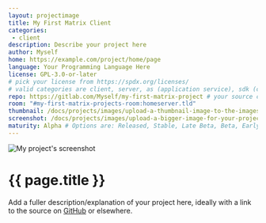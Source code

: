 ```yaml
---
layout: projectimage
title: My First Matrix Client
categories:
 - client
description: Describe your project here
author: Myself
home: https://example.com/project/home/page
language: Your Programming Language Here
license: GPL-3.0-or-later
# pick your license from https://spdx.org/licenses/
# valid categories are client, server, as (application service), sdk (client sdk), bot, and other
repo: https://gitlab.com/Myself/my-first-matrix-project # your source code repository
room: "#my-first-matrix-projects-room:homeserver.tld"
thumbnail: /docs/projects/images/upload-a-thumbnail-image-to-the-images-subfolder.png
screenshot: /docs/projects/images/upload-a-bigger-image-for-your-project-page-to-the-images-subfolder.png
maturity: Alpha # Options are: Released, Stable, Late Beta, Beta, Early Beta, Late Alpha, Alpha, Early Alpha, or Not actively maintained
---
```


![My project's screenshot](/docs/projects/images/upload-a-bigger-image-for-your-project-page-to-the-images-subfolder.png)

# {{ page.title }}
Add a fuller description/explanation of your project here, ideally with a link to the source on [GitHub](https://github.com/matrix-org/) or elsewhere.
